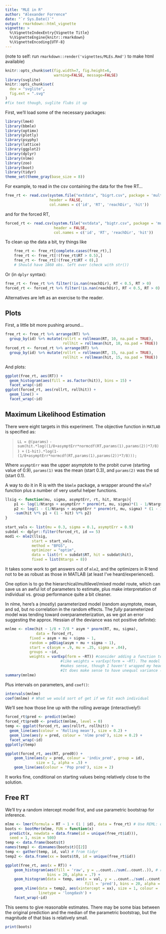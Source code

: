 ```yaml
---
title: "MLE in R"
author: "Alexander Forrence"
date: "`r Sys.Date()`"
output: rmarkdown::html_vignette
vignette: >
  %\VignetteIndexEntry{Vignette Title}
  %\VignetteEngine{knitr::rmarkdown}
  %\VignetteEncoding{UTF-8}
---
```


(note to self: run `rmarkdown::render('vignettes/MLEs.Rmd')` to make html available)
```r
knitr::opts_chunk$set(fig.width=7, fig.height=6, 
                      warning=FALSE, message=FALSE)
library(svglite)
knitr::opts_chunk$set(
  dev = "svglite",
  fig.ext = ".svg"
)
#fix text though, svglite flubs it up
```

First, we'll load some of the necessary packages:

```r
library(lme4)
library(bbmle)
library(optimx)
library(plotly)
library(psyphy)
library(lattice)
library(ggplot2)
library(dplyr)
library(nlme)
library(zoo)
library(boot)
library(tidyr)
theme_set(theme_gray(base_size = 8))

```
For example, to read in the csv containing the data for the free RT...

```r
free_rt <- read.csv(system.file("extdata", "bigrt.csv", package = 'multimles'),
                    header = FALSE,
                    col.names = c('id', 'RT', 'reachDir', 'hit'))
```

and for the forced RT,

```r
forced_rt <- read.csv(system.file("extdata", "bigtr.csv", package = 'multimles'), 
                      header = FALSE,
                      col.names = c('id', 'RT', 'reachDir', 'hit'))
```

To clean up the data a bit, try things like

```r
    free_rt <- free_rt[complete.cases(free_rt),]
    free_rt <- free_rt[!(free_rt$RT > 0.5),]
    free_rt <- free_rt[!(free_rt$RT < 0),]
    # Should have 1860 obs. left over (check with str())
```

Or (in `dplyr` syntax):
```r
free_rt <- free_rt %>% filter(!is.nan(reachDir), RT < 0.5, RT > 0)
forced_rt <- forced_rt %>% filter(!is.nan(reachDir), RT < 0.5, RT > 0)
```

Alternatives are left as an exercise to the reader.

## Plots

First, a little bit more pushing around...
```r
free_rt <- free_rt %>% arrange(RT) %>% 
  group_by(id) %>% mutate(rollrt = rollmean(RT, 10, na.pad = TRUE),
                          rollhit = rollmean(hit, 10, na.pad = TRUE))
forced_rt <- forced_rt %>% arrange(RT) %>% 
  group_by(id) %>% mutate(rollrt = rollmean(RT, 15, na.pad = TRUE),
                          rollhit = rollmean(hit, 15, na.pad = TRUE))

```

And plots:

```r
ggplot(free_rt, aes(RT)) + 
  geom_histogram(aes(fill = as.factor(hit)), bins = 15) + 
  facet_wrap(~id)
ggplot(forced_rt, aes(rollrt, rollhit)) + 
  geom_line() + 
  facet_wrap(~id) 

```

## Maximum Likelihood Estimation
There were eight targets in this experiment. The objective function in `MATLAB` is specified as:

> `LL = @(params) `
> `-sum(hit.*log((1/8+asymptErr*normcdf(RT,params(1),params(2))*7/8)) +`
> `(1-hit).*log(1-(1/8+asymptErr*normcdf(RT,params(1),params(2))*7/8)));`

Where `asymptErr` was the upper asymptote to the probit curve (starting value of 0.9), `params(1)` was the mean (start 0.3), and `params(2)` was the sd (start 0.1).

A way to do it in R is with the `bbmle` package, a wrapper around the `mle`? function plus a number of very useful helper functions.

```r
llsig <- function(mu, sigma, asymptErr, rt, hit, Ntargs){
    p1 <- log(1/Ntargs + asymptErr * pnorm(rt, mu, sigma)*(1 - 1/Ntargs))
    p2 <- log(1 - (1/Ntargs + asymptErr * pnorm(rt, mu, sigma) * (1 - 1/Ntargs)))
    -sum(hit %*% p1 + (1 - hit) %*% p2)
}
    
start_vals <- list(mu = 0.3, sigma = 0.1, asymptErr = 0.9)
subdat <- dplyr::filter(forced_rt, id == 5)
mod1 <- mle2(llsig,
            start = start_vals, 
            method = "BFGS", 
            optimizer = "optim",
            data = list(rt = subdat$RT, hit = subdat$hit),
            fixed = list(Ntargs = 8))
```
    
It takes some work to get answers out of `mle2`, and the optimizers in R tend not to be as robust as those in MATLAB (at least I've heard/experienced).

One option is to go the hierarchical/multilevel/mixed model route, which can save us an awful lot of parameters to estimate, plus make interpretation of individual vs. group performance quite a bit cleaner.

<note about shrinkage>

In nlme, here's a (mostly) parameterized model (random asymptote, mean, and sd, but no correlation in the random effects. The *fully* parameterized model was tending toward overparameterization, as we got an error suggesting the approx. Hessian of the deviance was not positive definite):
```r
mnlme <- nlme(hit ~ 1/8 + 7/8 * asym * pnorm(RT, mu, sigma), 
              data = forced_rt,
           fixed = asym + mu + sigma ~ 1, 
           random = pdDiag(asym + mu + sigma ~ 1), 
           start = c(asym = .9, mu = .25, sigma = .04), 
           groups = ~id,
           weights = varExp(form = ~RT)) #consider adding a function to describe within-group variance,
                         #like weights = varExp(form = ~RT). The model fits better and sort of
                         #makes sense, though I haven't wrapped my head around what it *means*.
                         #It does make sense to have unequal variance (large at low RT, small at high)
summary(mnlme)
```

Plus intervals on parameters, and `coef()`:
```r
intervals(mnlme)
coef(mnlme) # What we would sort of get if we fit each individual
```

We'll see how those line up with the rolling average (interactively!):
```r
forced_rt$pred <- predict(mnlme)
forced_rt$pred0 <- predict(mnlme, level = 0)
temp <- ggplot(forced_rt, aes(rollrt, rollhit)) + 
  geom_line(aes(colour = 'Rolling mean'), size = 0.2) + 
  geom_line(aes(y = pred, colour = 'nlme pred'), size = 0.2) +
  facet_wrap(~id)
ggplotly(temp)

ggplot(forced_rt, aes(RT, pred0)) + 
    geom_line(aes(y = pred, colour = 'indiv_pred', group = id), 
              size = 1, alpha = .5) + 
    geom_line(aes(colour = 'Pop pred'), size = 2) 
```

It works fine, conditional on starting values being relatively close to the solution.

## Free RT

We'll try a random intercept model first, and use parametric bootstrap for inference.

```r
mlme <- lmer(formula = RT ~ 1 + (1 | id), data = free_rt) # Use REML: does this count as "small"?
boots <- bootMer(mlme, FUN = function(x) 
  predict(x, newdata = data.frame(id = unique(free_rt$id))), 
  seed = 1, nsim = 500)
temp <- data.frame(boots$t)
names(temp) <- dimnames(boots$t)[[2]]
temp <- gather(temp, id, val) # from tidyr
temp2 <- data.frame(xx = boots$t0, id = unique(free_rt$id))

ggplot(free_rt, aes(x = RT)) + 
    geom_histogram(aes(fill = 'raw', y = ..count../sum(..count..)), # rescale counts
                   bins = 20, alpha = .7) + 
    geom_histogram(data = temp, aes(x = val, y = ..count../sum(..count..),
                                    fill = 'pred'), bins = 20, alpha = .7) + 
    geom_vline(data = temp2, aes(xintercept = xx), size = 1, colour = 'black',
               linetype = 'longdash') +
    facet_wrap(~id)
```

This seems to give reasonable estimates. There may be some bias between the original prediction and the median of the parametric bootstrap, but the magnitude of that bias is relatively small.

```r

print(boots)

```
